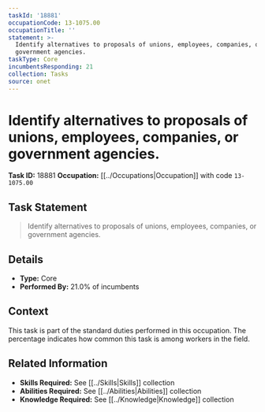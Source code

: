 ```yaml
---
taskId: '18881'
occupationCode: 13-1075.00
occupationTitle: ''
statement: >-
  Identify alternatives to proposals of unions, employees, companies, or
  government agencies.
taskType: Core
incumbentsResponding: 21
collection: Tasks
source: onet
---
```

# Identify alternatives to proposals of unions, employees, companies, or government agencies.

**Task ID:** 18881
**Occupation:** [[../Occupations|Occupation]] with code `13-1075.00`

## Task Statement

> Identify alternatives to proposals of unions, employees, companies, or government agencies.

## Details

- **Type:** Core
- **Performed By:** 21.0% of incumbents

## Context

This task is part of the standard duties performed in this occupation. The percentage indicates how common this task is among workers in the field.

## Related Information

- **Skills Required:** See [[../Skills|Skills]] collection
- **Abilities Required:** See [[../Abilities|Abilities]] collection
- **Knowledge Required:** See [[../Knowledge|Knowledge]] collection

